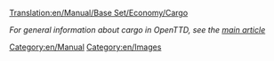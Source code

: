 [[Translation:en/Manual/Base Set/Economy/Cargo]]

''For general information about cargo in OpenTTD, see the [[en/Manual/Base Set/Economy/Cargo|main article]]''

[[Category:en/Manual]]
[[Category:en/Images]]